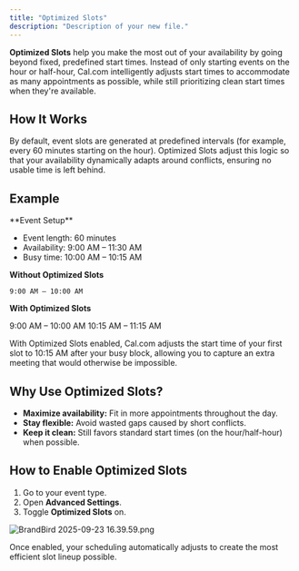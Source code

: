 ```yaml
---
title: "Optimized Slots"
description: "Description of your new file."
---
```


**Optimized Slots** help you make the most out of your availability by going beyond fixed, predefined start times. Instead of only starting events on the hour or half-hour, Cal.com intelligently adjusts start times to accommodate as many appointments as possible, while still prioritizing clean start times when they're available.

## How It Works

By default, event slots are generated at predefined intervals (for example, every 60 minutes starting on the hour). Optimized Slots adjust this logic so that your availability dynamically adapts around conflicts, ensuring no usable time is left behind.

## Example

<Info>
  **Event Setup**

  - Event length: 60 minutes
  - Availability: 9:00 AM – 11:30 AM
  - Busy time: 10:00 AM – 10:15 AM
</Info>

**Without Optimized Slots**

```text
9:00 AM – 10:00 AM
```

**With Optimized Slots**

<Check>
  9:00 AM – 10:00 AM
  10:15 AM – 11:15 AM
</Check>

With Optimized Slots enabled, Cal.com adjusts the start time of your first slot to 10:15 AM after your busy block, allowing you to capture an extra meeting that would otherwise be impossible.

## Why Use Optimized Slots?

- **Maximize availability:** Fit in more appointments throughout the day.
- **Stay flexible:** Avoid wasted gaps caused by short conflicts.
- **Keep it clean:** Still favors standard start times (on the hour/half-hour) when possible.

## How to Enable Optimized Slots

1. Go to your event type.
2. Open **Advanced Settings**.
3. Toggle **Optimized Slots** on.

![BrandBird 2025-09-23 16.39.59.png](/images/BrandBird2025-09-2316.39.59.png)

Once enabled, your scheduling automatically adjusts to create the most efficient slot lineup possible.